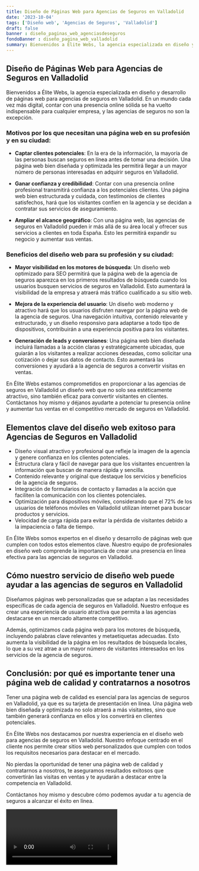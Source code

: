 ```yaml
---
title: Diseño de Páginas Web para Agencias de Seguros en Valladolid
date: '2023-10-04'
tags: ['Diseño web', 'Agencias de Seguros', 'Valladolid']
draft: false
banner : diseño_paginas_web_agenciasdeseguros
fondoBanner : diseño_pagina_web_valladolid
summary: Bienvenidos a Élite Webs, la agencia especializada en diseño y desarrollo de páginas web para agencias de seguros en Valladolid. En un mundo cada vez más digital, contar con una presencia online sólida se ha vuelto indispensable para cualquier empresa, y las agencias de seguros no son la excepción.
---
```


## Diseño de Páginas Web para Agencias de Seguros en Valladolid

Bienvenidos a Élite Webs, la agencia especializada en diseño y desarrollo de páginas web para agencias de seguros en Valladolid. En un mundo cada vez más digital, contar con una presencia online sólida se ha vuelto indispensable para cualquier empresa, y las agencias de seguros no son la excepción.

### Motivos por los que necesitan una página web en su profesión y en su ciudad:

- **Captar clientes potenciales**: En la era de la información, la mayoría de las personas buscan seguros en línea antes de tomar una decisión. Una página web bien diseñada y optimizada les permitirá llegar a un mayor número de personas interesadas en adquirir seguros en Valladolid.

- **Ganar confianza y credibilidad**: Contar con una presencia online profesional transmitirá confianza a los potenciales clientes. Una página web bien estructurada y cuidada, con testimonios de clientes satisfechos, hará que los visitantes confíen en la agencia y se decidan a contratar sus servicios de aseguramiento.

- **Ampliar el alcance geográfico**: Con una página web, las agencias de seguros en Valladolid pueden ir más allá de su área local y ofrecer sus servicios a clientes en toda España. Esto les permitirá expandir su negocio y aumentar sus ventas.

### Beneficios del diseño web para su profesión y su ciudad:

- **Mayor visibilidad en los motores de búsqueda**: Un diseño web optimizado para SEO permitirá que la página web de la agencia de seguros aparezca en los primeros resultados de búsqueda cuando los usuarios busquen servicios de seguros en Valladolid. Esto aumentará la visibilidad de la empresa y atraerá más tráfico cualificado a su sitio web.

- **Mejora de la experiencia del usuario**: Un diseño web moderno y atractivo hará que los usuarios disfruten navegar por la página web de la agencia de seguros. Una navegación intuitiva, contenido relevante y estructurado, y un diseño responsivo para adaptarse a todo tipo de dispositivos, contribuirán a una experiencia positiva para los visitantes.

- **Generación de leads y conversiones**: Una página web bien diseñada incluirá llamadas a la acción claras y estratégicamente ubicadas, que guiarán a los visitantes a realizar acciones deseadas, como solicitar una cotización o dejar sus datos de contacto. Esto aumentará las conversiones y ayudará a la agencia de seguros a convertir visitas en ventas.

En Élite Webs estamos comprometidos en proporcionar a las agencias de seguros en Valladolid un diseño web que no solo sea estéticamente atractivo, sino también eficaz para convertir visitantes en clientes. Contáctanos hoy mismo y déjanos ayudarte a potenciar tu presencia online y aumentar tus ventas en el competitivo mercado de seguros en Valladolid.

<GifSeo />

<Cta />

## Elementos clave del diseño web exitoso para Agencias de Seguros en Valladolid

- Diseño visual atractivo y profesional que refleje la imagen de la agencia y genere confianza en los clientes potenciales.
- Estructura clara y fácil de navegar para que los visitantes encuentren la información que buscan de manera rápida y sencilla.
- Contenido relevante y original que destaque los servicios y beneficios de la agencia de seguros.
- Integración de formularios de contacto y llamadas a la acción que faciliten la comunicación con los clientes potenciales.
- Optimización para dispositivos móviles, considerando que el 72% de los usuarios de teléfonos móviles en Valladolid utilizan internet para buscar productos y servicios.
- Velocidad de carga rápida para evitar la pérdida de visitantes debido a la impaciencia o falta de tiempo.

En Élite Webs somos expertos en el diseño y desarrollo de páginas web que cumplen con todos estos elementos clave. Nuestro equipo de profesionales en diseño web comprende la importancia de crear una presencia en línea efectiva para las agencias de seguros en Valladolid.

## Cómo nuestro servicio de diseño web puede ayudar a las agencias de seguros en Valladolid

Diseñamos páginas web personalizadas que se adaptan a las necesidades específicas de cada agencia de seguros en Valladolid. Nuestro enfoque es crear una experiencia de usuario atractiva que permita a las agencias destacarse en un mercado altamente competitivo.

Además, optimizamos cada página web para los motores de búsqueda, incluyendo palabras clave relevantes y metaetiquetas adecuadas. Esto aumenta la visibilidad de la página en los resultados de búsqueda locales, lo que a su vez atrae a un mayor número de visitantes interesados en los servicios de la agencia de seguros.

## Conclusión: por qué es importante tener una página web de calidad y contratarnos a nosotros

Tener una página web de calidad es esencial para las agencias de seguros en Valladolid, ya que es su tarjeta de presentación en línea. Una página web bien diseñada y optimizada no solo atraerá a más visitantes, sino que también generará confianza en ellos y los convertirá en clientes potenciales.

En Élite Webs nos destacamos por nuestra experiencia en el diseño web para agencias de seguros en Valladolid. Nuestro enfoque centrado en el cliente nos permite crear sitios web personalizados que cumplen con todos los requisitos necesarios para destacar en el mercado.

No pierdas la oportunidad de tener una página web de calidad y contratarnos a nosotros, te aseguramos resultados exitosos que convertirán las visitas en ventas y te ayudarán a destacar entre la competencia en Valladolid.

Contáctanos hoy mismo y descubre cómo podemos ayudar a tu agencia de seguros a alcanzar el éxito en línea.

<Video />

<CtaBot job='Agencias de Seguros' city='Valladolid'/>

<Gmaps query='Valladolid+españa+maps' />